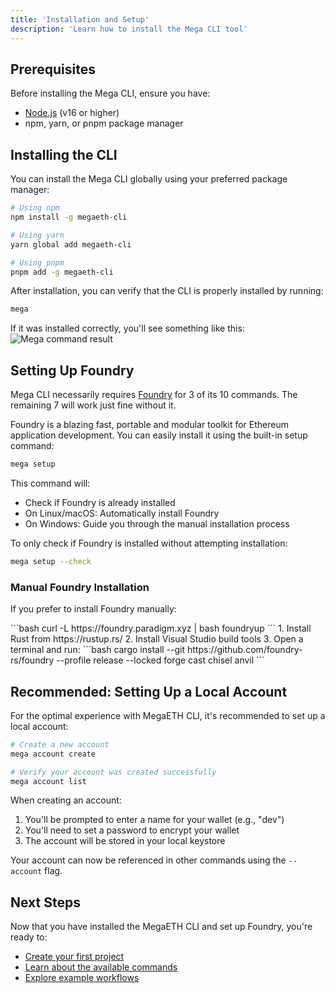 ```yaml
---
title: 'Installation and Setup'
description: 'Learn how to install the Mega CLI tool'
---
```


## Prerequisites

Before installing the Mega CLI, ensure you have:

- [Node.js](https://nodejs.org/) (v16 or higher)
- npm, yarn, or pnpm package manager

## Installing the CLI

You can install the Mega CLI globally using your preferred package manager:

```bash
# Using npm
npm install -g megaeth-cli

# Using yarn
yarn global add megaeth-cli

# Using pnpm
pnpm add -g megaeth-cli
```

After installation, you can verify that the CLI is properly installed by running:

```bash
mega
```

If it was installed correctly, you'll see something like this:
![Mega command result](/images/mega-screenshot.png)


## Setting Up Foundry

Mega CLI necessarily requires [Foundry](https://book.getfoundry.sh/) for 3 of its 10 commands. The remaining 7 will work just fine without it. 

Foundry is a blazing fast, portable and modular toolkit for Ethereum application development. You can easily install it using the built-in setup command:

```bash
mega setup
```

This command will:
- Check if Foundry is already installed
- On Linux/macOS: Automatically install Foundry
- On Windows: Guide you through the manual installation process

To only check if Foundry is installed without attempting installation:

```bash
mega setup --check
```

### Manual Foundry Installation

If you prefer to install Foundry manually:

<Tabs>
  <Tab title="Linux/macOS">
    ```bash
    curl -L https://foundry.paradigm.xyz | bash
    foundryup
    ```
  </Tab>
  <Tab title="Windows">
    1. Install Rust from https://rustup.rs/
    2. Install Visual Studio build tools
    3. Open a terminal and run:
    ```bash
    cargo install --git https://github.com/foundry-rs/foundry --profile release --locked forge cast chisel anvil
    ```
  </Tab>
</Tabs>

## Recommended: Setting Up a Local Account

For the optimal experience with MegaETH CLI, it's recommended to set up a local account:

```bash
# Create a new account
mega account create

# Verify your account was created successfully
mega account list
```

When creating an account:
1. You'll be prompted to enter a name for your wallet (e.g., "dev")
2. You'll need to set a password to encrypt your wallet
3. The account will be stored in your local keystore

Your account can now be referenced in other commands using the `--account` flag.

## Next Steps

Now that you have installed the MegaETH CLI and set up Foundry, you're ready to:

- [Create your first project](/quickstart)
- [Learn about the available commands](/commands/init)
- [Explore example workflows](/reference/examples)